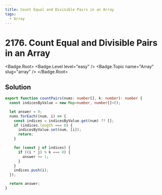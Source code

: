 ```yaml
---
title: Count Equal and Divisible Pairs in an Array
tags:
  - Array
---
```


# 2176. Count Equal and Divisible Pairs in an Array

<Badge.Root>
  <Badge.Level level="easy" />
  <Badge.Topic name="Array" slug="array" />
</Badge.Root>

## Solution

```typescript filename="solution.ts" copy
export function countPairs(nums: number[], k: number): number {
  const indicesByValue = new Map<number, number[]>();

  let answer = 0;
  nums.forEach((num, i) => {
    const indices = indicesByValue.get(num) ?? [];
    if (indices.length === 0) {
      indicesByValue.set(num, [i]);
      return;
    }

    for (const j of indices) {
      if ((i * j) % k === 0) {
        answer += 1;
      }
    }
    indices.push(i);
  });

  return answer;
}
```

<ProblemLink
  codingSite="leetcode"
  href="https://leetcode.com/problems/count-equal-and-divisible-pairs-in-an-array"
  title="Count Equal and Divisible Pairs in an Array"
/>
